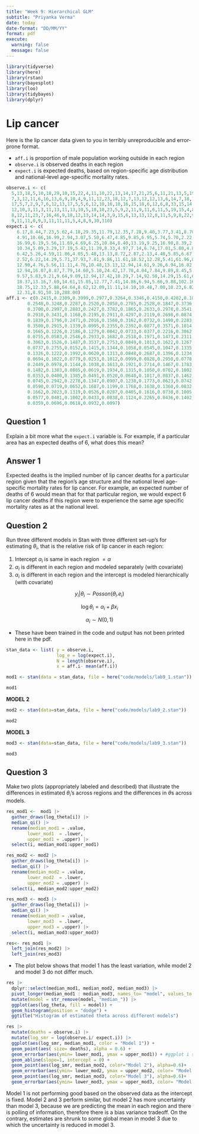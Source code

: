```yaml
---
title: "Week 9: Hierarchical GLM"
subtitle: "Priyanka Verma"
date: today
date-format: "DD/MM/YY"
format: pdf
execute: 
  warning: false
  message: false
---
```


```r
library(tidyverse)
library(here)
library(rstan)
library(bayesplot) 
library(loo) 
library(tidybayes) 
library(dplyr)
```


# Lip cancer

Here is the lip cancer data given to you in terribly unreproducible and error-prone format. 

- `aff.i` is proportion of male population working outside in each region
- `observe.i` is observed deaths in each region
- `expect.i` is expected deaths, based on region-specific age distribution and national-level age-specific mortality rates. 

```r
observe.i <- c(
  5,13,18,5,10,18,29,10,15,22,4,11,10,22,13,14,17,21,25,6,11,21,13,5,19,18,14,17,3,10,
  7,3,12,11,6,16,13,6,9,10,4,9,11,12,23,18,12,7,13,12,12,13,6,14,7,18,13,9,6,8,7,6,16,4,6,12,5,5,
  17,5,7,2,9,7,6,12,13,17,5,5,6,12,10,16,10,16,15,18,6,12,6,8,33,15,14,18,25,14,2,73,13,14,6,20,8,
  12,10,3,11,3,11,13,11,13,10,5,18,10,23,5,9,2,11,9,11,6,11,5,19,15,4,8,9,6,4,4,2,12,12,11,9,7,7,
  8,12,11,23,7,16,46,9,18,12,13,14,14,3,9,15,6,13,13,12,8,11,5,9,8,22,9,2,10,6,10,12,9,11,32,5,11,
  9,11,11,0,9,3,11,11,11,5,4,8,9,30,110)
expect.i <- c(
    6.17,8.44,7.23,5.62,4.18,29.35,11.79,12.35,7.28,9.40,3.77,3.41,8.70,9.57,8.18,4.35,
    4.91,10.66,16.99,2.94,3.07,5.50,6.47,4.85,9.85,6.95,5.74,5.70,2.22,3.46,4.40,4.05,5.74,6.36,5.13,
    16.99,6.19,5.56,11.69,4.69,6.25,10.84,8.40,13.19,9.25,16.98,8.39,2.86,9.70,12.12,12.94,9.77,
    10.34,5.09,3.29,17.19,5.42,11.39,8.33,4.97,7.14,6.74,17.01,5.80,4.84,12.00,4.50,4.39,16.35,6.02,
    6.42,5.26,4.59,11.86,4.05,5.48,13.13,8.72,2.87,2.13,4.48,5.85,6.67,6.11,5.78,12.31,10.56,10.23,
    2.52,6.22,14.29,5.71,37.93,7.81,9.86,11.61,18.52,12.28,5.41,61.96,8.55,12.07,4.29,19.42,8.25,
    12.90,4.76,5.56,11.11,4.76,10.48,13.13,12.94,14.61,9.26,6.94,16.82,33.49,20.91,5.32,6.77,8.70,
    12.94,16.07,8.87,7.79,14.60,5.10,24.42,17.78,4.04,7.84,9.89,8.45,5.06,4.49,6.25,9.16,12.37,8.40,
    9.57,5.83,9.21,9.64,9.09,12.94,17.42,10.29,7.14,92.50,14.29,15.61,6.00,8.55,15.22,18.42,5.77,
    18.37,13.16,7.69,14.61,15.85,12.77,7.41,14.86,6.94,5.66,9.88,102.16,7.63,5.13,7.58,8.00,12.82,
    18.75,12.33,5.88,64.64,8.62,12.09,11.11,14.10,10.48,7.00,10.23,6.82,15.71,9.65,8.59,8.33,6.06,
    12.31,8.91,50.10,288.00)
aff.i <- c(0.2415,0.2309,0.3999,0.2977,0.3264,0.3346,0.4150,0.4202,0.1023,0.1752,
        0.2548,0.3248,0.2287,0.2520,0.2058,0.2785,0.2528,0.1847,0.3736,0.2411,
        0.3700,0.2997,0.2883,0.2427,0.3782,0.1865,0.2633,0.2978,0.3541,0.4176,
        0.2910,0.3431,0.1168,0.2195,0.2911,0.4297,0.2119,0.2698,0.0874,0.3204,
        0.1839,0.1796,0.2471,0.2016,0.1560,0.3162,0.0732,0.1490,0.2283,0.1187,
        0.3500,0.2915,0.1339,0.0995,0.2355,0.2392,0.0877,0.3571,0.1014,0.0363,
        0.1665,0.1226,0.2186,0.1279,0.0842,0.0733,0.0377,0.2216,0.3062,0.0310,
        0.0755,0.0583,0.2546,0.2933,0.1682,0.2518,0.1971,0.1473,0.2311,0.2471,
        0.3063,0.1526,0.1487,0.3537,0.2753,0.0849,0.1013,0.1622,0.1267,0.2376,
        0.0737,0.2755,0.0152,0.1415,0.1344,0.1058,0.0545,0.1047,0.1335,0.3134,
        0.1326,0.1222,0.1992,0.0620,0.1313,0.0848,0.2687,0.1396,0.1234,0.0997,
        0.0694,0.1022,0.0779,0.0253,0.1012,0.0999,0.0828,0.2950,0.0778,0.1388,
        0.2449,0.0978,0.1144,0.1038,0.1613,0.1921,0.2714,0.1467,0.1783,0.1790,
        0.1482,0.1383,0.0805,0.0619,0.1934,0.1315,0.1050,0.0702,0.1002,0.1445,
        0.0353,0.0400,0.1385,0.0491,0.0520,0.0640,0.1017,0.0837,0.1462,0.0958,
        0.0745,0.2942,0.2278,0.1347,0.0907,0.1238,0.1773,0.0623,0.0742,0.1003,
        0.0590,0.0719,0.0652,0.1687,0.1199,0.1768,0.1638,0.1360,0.0832,0.2174,
        0.1662,0.2023,0.1319,0.0526,0.0287,0.0405,0.1616,0.0730,0.1005,0.0743,
        0.0577,0.0481,0.1002,0.0433,0.0838,0.1124,0.2265,0.0436,0.1402,0.0313,
        0.0359,0.0696,0.0618,0.0932,0.0097)
```


## Question 1

Explain a bit more what the `expect.i` variable is. For example, if a particular area has an expected deaths of 6, what does this mean?

## Answer 1
Expected deaths is the implied number of lip cancer deaths for a particular region given that the region's age structure and the national level age-specific mortality rates for lip cancer. For example,  an expected number of deaths of 6 would mean that for that particular region, we would expect 6 lip cancer deaths if this region were to experience the same age specific  mortality rates as at the national level.

## Question 2

Run three different models in Stan with three different set-up's for estimating $\theta_i$, that is the relative risk of lip cancer in each region:

1. Intercept $\alpha_i$ is same in each region $= \alpha$ 
2. $\alpha_i$ is different in each region and modeled separately (with covariate)
3. $\alpha_i$ is different in each region and the intercept is modeled hierarchically (with covariate)

$$
y_i | \theta_i \sim Posson(\theta_i. e_i)
$$

$$
\log \theta_i = \alpha_i + \beta x_i
$$

$$
 \alpha_i \sim N(0,1)
$$

- These have been trained in the code and output has not been printed here in the pdf. 
```r
stan_data <- list( y = observe.i, 
                   log_e = log(expect.i),
                   N = length(observe.i),
                   x = aff.i- mean(aff.i))
```


```r
mod1 <- stan(data = stan_data, file = here("code/models/lab9_1.stan"))
```

```r
mod1
```

**MODEL 2**
```r
mod2 <- stan(data=stan_data, file = here("code/models/lab9_2.stan"))
```

```r
mod2
```

**MODEL 3**
```r
mod3 <- stan(data=stan_data, file = here("code/models/lab9_3.stan"))

```

```r
mod3
```


## Question 3
Make two plots (appropriately labeled and described) that illustrate the differences in estimated $\theta_i$'s across regions and the differences in $\theta$s across models. 
```r
res_mod1 <-  mod1 |> 
  gather_draws(log_theta[i]) |>
  median_qi() |>
  rename(median_mod1 = .value,
        lower_mod1  = .lower,
        upper_mod1 = .upper) |>
  select(i, median_mod1:upper_mod1)

res_mod2 <- mod2 |> 
  gather_draws(log_theta[i]) |>
  median_qi() |>
  rename(median_mod2 = .value,
        lower_mod2  = .lower,
        upper_mod2 = .upper) |>
  select(i, median_mod2:upper_mod2)

res_mod3 <- mod3 |> 
  gather_draws(log_theta[i]) |>
  median_qi() |>
  rename(median_mod3 = .value,
        lower_mod3  = .lower,
        upper_mod3 = .upper) |>
  select(i, median_mod3:upper_mod3)

res<- res_mod1 |>
  left_join(res_mod2) |>
  left_join(res_mod3)
```


- The plot below shows that model 1 has the least variation, while model 2 and model 3 do not differ much.
```r
res |>
  dplyr::select(median_mod1, median_mod2, median_mod3) |>
  pivot_longer(median_mod1 : median_mod3, names_to= "model", values_to = "log_theta") |>
  mutate(model = str_remove(model, "median_")) |>
  ggplot(aes(log_theta, fill = model)) +
  geom_histogram(position = "dodge") +
  ggtitle("Histogram of estimated theta across different models")
```

```r
res |>
  mutate(deaths = observe.i) |> 
  mutate(log_smr = log(observe.i/ expect.i)) |>
  ggplot(aes(log_smr, median_mod1, color = "Model 1")) +
  geom_point(aes( size= deaths), alpha = 0.6) +
  geom_errorbar(aes(ymin= lower_mod1, ymax = upper_mod1)) + #ggplot i seasier in long format
  geom_abline(slope=1, intercept = 0) +
  geom_point(aes(log_smr, median_mod2, color="Model 2"), alpha=0.6)+
  geom_errorbar(aes(ymin= lower_mod2, ymax = upper_mod2, color= "Model 2"), alpha=0.6) +
  geom_point(aes(log_smr, median_mod3, color="Model 3"), alpha=0.6)+
  geom_errorbar(aes(ymin= lower_mod3, ymax = upper_mod3, color= "Model 3"), alpha=0.6)
```

Model 1 is not performing good based on the observed data as the intercept is fixed. Model 2 and 3 perform similar, but model 2 has more uncertainty than model 3, because we are predicting the mean in each region and there is polling of information, therefore there is a bias variance tradeoff. On the contrary, estimates are shrunk to some global mean in model 3 due to which the uncertainty is reduced in model 3.
